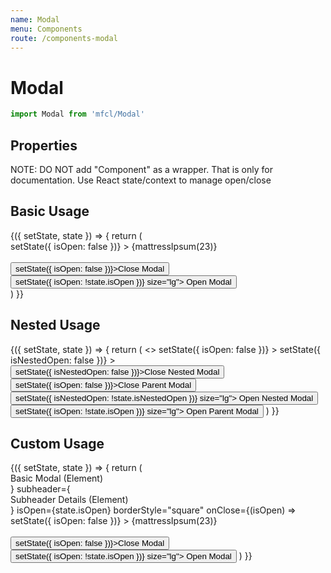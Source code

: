 ```yaml
---
name: Modal
menu: Components
route: /components-modal
---
```



# Modal

```javascript
import Modal from 'mfcl/Modal'
```

## Properties

<Props of={Modal} />

NOTE: DO NOT add "Component" as a wrapper. That is only for documentation. Use React state/context to manage open/close

## Basic Usage

<Playground>
  <Component initialState={{ isOpen: false }}>
    {({ setState, state }) => {
      return (
        <div>
          <Modal
            header="Basic Modal"
            subheader="Subheader Details"
            isOpen={state.isOpen}
            onClose={(isOpen) => setState({ isOpen: false })}
          >
            {mattressIpsum(23)}
            <br />
            <br />
            <Button onClick={() => setState({ isOpen: false })}>Close Modal</Button>
          </Modal>
          <Button btnType="primary" onClick={() => setState({ isOpen: !state.isOpen })} size="lg">
            Open Modal
          </Button>
        </div>
      )
    }}
  </Component>
</Playground>

## Nested Usage

<Playground>
  <Component initialState={{ isOpen: false, isNestedOpen: false, isNestedDrawerOpen: false }}>
    {({ setState, state }) => {
      return (
        <>
          <Modal
            header="Parent Modal"
            isOpen={state.isOpen}
            onClose={(isOpen) => setState({ isOpen: false })}
          >
            <Modal
              header="Nested Modal"
              isOpen={state.isNestedOpen}
              onClose={(isNestedOpen) => setState({ isNestedOpen: false })}
            >
              <Button btnType="link" onClick={() => setState({ isNestedOpen: false })}>Close Nested Modal</Button>
            </Modal>
            <Button onClick={() => setState({ isOpen: false })}>Close Parent Modal</Button>
            <Button btnType="link" onClick={() => setState({ isNestedOpen: !state.isNestedOpen })} size="lg">
              Open Nested Modal
            </Button>
          </Modal>
          <Button btnType="primary" onClick={() => setState({ isOpen: !state.isOpen })} size="lg">
            Open Parent Modal
          </Button>
        </>
      )
    }}

  </Component>
</Playground>

## Custom Usage

<Playground>
  <Component initialState={{ isOpen: false }}>
    {({ setState, state }) => {
      return (
        <div>
          <Modal
            header={<div>Basic Modal (Element)</div>}
            subheader={<div style={{ marginBottom: '15px' }}>Subheader Details (Element)</div>}
            isOpen={state.isOpen}
            borderStyle="square"
            onClose={(isOpen) => setState({ isOpen: false })}
          >
            {mattressIpsum(23)}
            <br />
            <br />
            <Button onClick={() => setState({ isOpen: false })}>Close Modal</Button>
          </Modal>
          <Button btnType="primary" onClick={() => setState({ isOpen: !state.isOpen })} size="lg">
            Open Modal
          </Button>
        </div>
      )
    }}
  </Component>
</Playground>

